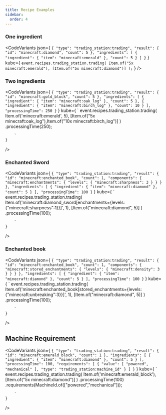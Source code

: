 ```yaml
---
title: Recipe Examples
sidebar:
  order: 4
---
```


### One ingredient

<CodeVariants
	json={
		`
    {
      "type": "trading_station:trading",
      "result": {
        "id": "minecraft:diamond",
        "count": 5
      },
      "ingredients": [
        {
          "ingredient": {
            "item": "minecraft:emerald"
          },
          "count": 5
        }
      ]
    }
		`
	}
	kube={
		`
		event.recipes.trading_station.trading(
        Item.of("5x minecraft:emerald"),
        [Item.of("5x minecraft:diamond")]
      );
		`
	}
 />
### Two ingredients

<CodeVariants
	json={
		`
{
  "type": "trading_station:trading",
  "result": {
    "id": "minecraft:gold_block",
    "count": 5
  },
  "ingredients": [
    {
      "ingredient": {
        "item": "minecraft:oak_log"
      },
      "count": 5
    },
    {
      "ingredient": {
        "item": "minecraft:birch_log"
      },
      "count": 10
    }
  ],
  "processingTime": 250
}
		`
	}
	kube={
		`
		event.recipes.trading_station.trading(
        Item.of('minecraft:emerald', 5),
        [Item.of("5x minecraft:oak_log"),Item.of("10x minecraft:birch_log")]
      )
      .processingTime(250);


		`
	}

 />

### Enchanted Sword

<CodeVariants
	json={
		`
  {
    "type": "trading_station:trading",
    "result": {
      "id": "minecraft:enchanted_book",
      "count": 1,
      "components": {
        "minecraft:enchantments": {
          "levels": {
            "minecraft:sharpness": 3
          }
        }
      }
    },
    "ingredients": [
      {
        "ingredient": {
          "item": "minecraft:diamond"
        },
        "count": 5
      }
    ],
    "processingTime": 100
  }
		`
	}
	kube={
		`
  event.recipes.trading_station.trading(
      Item.of('minecraft:diamond_sword[enchantments={levels:{"minecraft:sharpness":1}}]', 1),
      [Item.of("minecraft:diamond", 5)]
    )
    .processingTime(100);

		`
	}

 />


### Enchanted book

<CodeVariants
	json={
		`
  {
    "type": "trading_station:trading",
    "result": {
      "id": "minecraft:enchanted_book",
      "count": 1,
      "components": {
        "minecraft:stored_enchantments": {
          "levels": {
            "minecraft:density": 3
          }
        }
      }
    },
    "ingredients": [
      {
        "ingredient": {
          "item": "minecraft:diamond"
        },
        "count": 5
      }
    ],
    "processingTime": 100
  }
		`
	}
	kube={
		`
  event.recipes.trading_station.trading(
      Item.of('minecraft:enchanted_book[stored_enchantments={levels:{"minecraft:unbreaking":3}}]', 1),
      [Item.of("minecraft:diamond", 5)]
    )
    .processingTime(100);

		`
	}

 />
## Machine Requirement

<CodeVariants
	json={
		`
  {
    "type": "trading_station:trading",
    "result": {
      "id": "minecraft:emerald_block",
      "count": 1
    },
    "ingredients": [
      {
        "ingredient": {
          "item": "minecraft:diamond"
        },
        "count": 5
      }
    ],
    "processingTime": 100,
    "requirements": [
      {
        "value": [
          "powered",
          "mechanical"
        ],
        "type": "trading_station:machine_id"
      }
    ]
  }
		`
	}
	kube={
		`
event.recipes.trading_station.trading(
    Item.of('minecraft:emerald_block'),
    [Item.of("5x minecraft:diamond")]
  )
  .processingTime(100)
  .requirements(MachineId.of(["powered","mechanical"]));

		`
	}

 />
